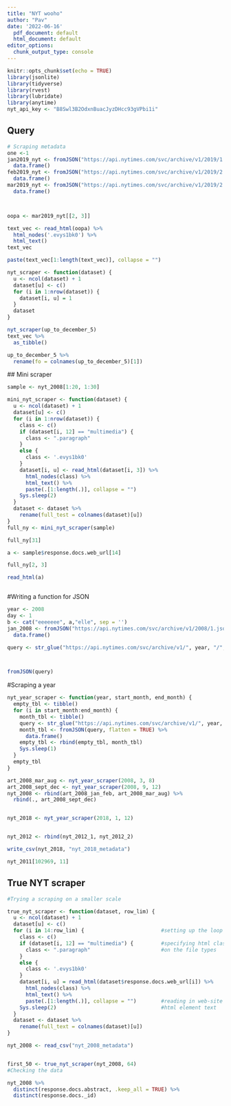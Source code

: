 ```yaml
---
title: "NYT wooho"
author: "Pav"
date: '2022-06-16'
  pdf_document: default
  html_document: default
editor_options:
  chunk_output_type: console
---
```


```r
knitr::opts_chunk$set(echo = TRUE)
library(jsonlite) 
library(tidyverse)
library(rvest)
library(lubridate)
library(anytime)
nyt_api_key <- "B8Swl3B2OdxnBuacJyzDHcc93gVPbi1i"
```

## Query 


```r
# Scraping metadata
one <-1 
jan2019_nyt <- fromJSON("https://api.nytimes.com/svc/archive/v1/2019/1.json?api-key={api}", flatten = TRUE) %>%
  data.frame()
feb2019_nyt <- fromJSON("https://api.nytimes.com/svc/archive/v1/2019/2.json?api-key={api}", flatten = TRUE) %>%
  data.frame()
mar2019_nyt <- fromJSON("https://api.nytimes.com/svc/archive/v1/2019/2.json?api-key={api}", flatten = TRUE) %>%
  data.frame()



oopa <- mar2019_nyt[[2, 3]]

text_vec <- read_html(oopa) %>%
  html_nodes('.evys1bk0') %>%
  html_text() 
text_vec

paste(text_vec[1:length(text_vec)], collapse = "")

nyt_scraper <- function(dataset) {
  u <- ncol(dataset) + 1
  dataset[u] <- c()
  for (i in 1:nrow(dataset)) {
    dataset[i, u] = 1
  }
  dataset
}

nyt_scraper(up_to_december_5)
text_vec %>%
  as_tibble()

up_to_december_5 %>%
  rename(fo = colnames(up_to_december_5)[1])

```

 ## Mini scraper 
```r
sample <- nyt_2008[1:20, 1:30]

mini_nyt_scraper <- function(dataset) {
  u <- ncol(dataset) + 1
  dataset[u] <- c()
  for (i in 1:nrow(dataset)) {
    class <- c()
    if (dataset[i, 12] == "multimedia") {
      class <- ".paragraph"
    }
    else {
      class <- '.evys1bk0'
    }
    dataset[i, u] <- read_html(dataset[i, 3]) %>%
      html_nodes(class) %>%
      html_text() %>%
      paste(.[1:length(.)], collapse = "")
    Sys.sleep(2)
  }
  dataset <- dataset %>%
    rename(full_test = colnames(dataset)[u])
}
full_ny <- mini_nyt_scraper(sample)

full_ny[31]

a <- sample$response.docs.web_url[14]

full_ny[2, 3]

read_html(a)



```

#Writing a function for JSON 


```r

year <- 2008
day <- 1
b <- cat("eeeeeee", a,"elle", sep = '')
jan_2008 <- fromJSON("https://api.nytimes.com/svc/archive/v1/2008/1.json?api-key={api}", flatten = TRUE) %>%
  data.frame() 

query <- str_glue("https://api.nytimes.com/svc/archive/v1/", year, "/", day, ".json?api-key={api}", sep = '')



fromJSON(query)
```


#Scraping a year

```r
nyt_year_scraper <- function(year, start_month, end_month) {
  empty_tbl <- tibble()
  for (i in start_month:end_month) {
    month_tbl <- tibble()
    query <- str_glue("https://api.nytimes.com/svc/archive/v1/", year, "/", i, ".json?api-key={api}", sep = '')
    month_tbl <- fromJSON(query, flatten = TRUE) %>%
      data.frame()
    empty_tbl <- rbind(empty_tbl, month_tbl)
    Sys.sleep(1)
  }
  empty_tbl
}

art_2008_mar_aug <- nyt_year_scraper(2008, 3, 8)
art_2008_sept_dec <- nyt_year_scraper(2008, 9, 12)
nyt_2008 <- rbind(art_2008_jan_feb, art_2008_mar_aug) %>%
  rbind(., art_2008_sept_dec)


nyt_2018 <- nyt_year_scraper(2018, 1, 12)


nyt_2012 <- rbind(nyt_2012_1, nyt_2012_2)

write_csv(nyt_2018, "nyt_2018_metadata")

nyt_2011[102969, 11]

```


## True NYT scraper 


```r

#Trying a scraping on a smaller scale

true_nyt_scraper <- function(dataset, row_lim) {
  u <- ncol(dataset) + 1
  dataset[u] <- c()
  for (i in 14:row_lim) {                         #setting up the loop 
    class <- c()
    if (dataset[i, 12] == "multimedia") {         #specifying html classes conditional
      class <- ".paragraph"                       #on the file types
    }
    else {
      class <- '.evys1bk0'
    }
    dataset[i, u] = read_html(dataset$response.docs.web_url[i]) %>%
      html_nodes(class) %>%
      html_text() %>%
      paste(.[1:length(.)], collapse = "")        #reading in web-site url and extracting
    Sys.sleep(2)                                  #html element text 
  }
  dataset <- dataset %>%
    rename(full_text = colnames(dataset)[u])
}

nyt_2008 <- read_csv("nyt_2008_metadata")


first_50 <- true_nyt_scraper(nyt_2008, 64)
#Checking the data

nyt_2008 %>%
  distinct(response.docs.abstract, .keep_all = TRUE) %>%
  distinct(response.docs._id)
```

